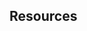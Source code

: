 
## Resources
<Card />

<Card 
    title="Professor Frisbys Mostly Adequate Guide to Function Programming"
    author="Brian Lonsdorf"
    url="https://mostly-adequate.gitbooks.io/mostly-adequate-guide/"
 />